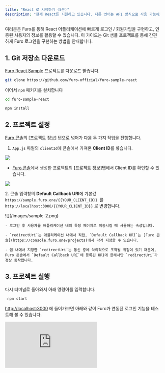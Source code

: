 ```yaml
---
title: "React 로 시작하기 (5분)"
description: "현재 React를 지원하고 있습니다. 다른 언어는 API 방식으로 사용 가능해요. [다른 언어를 사용하고 계신가요?](/extras/faq#undefined)"
---
```


여러분은 Furo를 통해 React 어플리케이션에 빠르게 로그인 / 회원가입을 구현하고, 인증된 사용자의 정보를 활용할 수 있습니다. 이 가이드는 Git 샘플 프로젝트를 통해 간편하게 Furo 로그인을 구현하는 방법을 안내합니다.

## 1\. Git 저장소 다운로드

[Furo React Sample](https://github.com/furo-official/furo-sample-react) 프로젝트를 다운로드 받습니다.

```bash
git clone https://github.com/furo-official/furo-sample-react
```

이어서 `npm` 패키지를 설치합니다

```bash
cd furo-sample-react

npm install
```

## 2\. 프로젝트 설정

[Furo 콘솔](https://console.furo.one/projects)의 \[프로젝트 정보\] 탭으로 넘어가 다음 두 가지 작업을 진행합니다.

1. `App.js` 파일의 `clientId`에 콘솔에서 가져온 **Client ID**를 넣습니다.

<Accordion title="Client ID">![](/images/sample.png)</Accordion>

- [Furo 콘솔](https://console.furo.one/projects)에서 생성한 프로젝트의 \[프로젝트 정보\]탭에서 Client ID를 확인할 수 있습니다.

![](/images/code.png)

2\. 콘솔 입력창의 **Default** **Callback URI**에 기본값 `https://sample.furo.one/{{YOUR_CLIENT_ID}} `를`http://localhost:3000/{{YOUR_CLIENT_ID}}` 로 변경합니다.

<Accordion title="redirectUri 와 callbackUri">
    ![](/images/sample-2.png)

    - 로그인 후 사용자를 애플리케이션 내의 특정 페이지로 이동시킬 때 사용하는 속성입니다.

    - `redirectUri`는 애플리케이션 내에서 직접, `Default Callback URI`는 [Furo 콘솔](https://console.furo.one/projects)에서 각각 지정할 수 있습니다.

    - 앱 내에서 지정한 `redirectUri`는 통신 중에 악의적으로 조작될 위험이 있기 때문에, Furo 콘솔에서 `Default Callback URI`에 등록된 URI에 한해서만 `redirectUri`가 정상 동작합니다.

</Accordion>

## 3\. 프로젝트 실행

다시 터미널로 돌아와서 아래 명령어를 입력합니다.

```bash
 npm start
```

[http://localhost:3000](https://localhost:3000) 에 들어가보면 아래와 같이 Furo가 연동된 로그인 기능을 테스트해 볼 수 있습니다.

<div style={{ position: "relative", paddingBottom: "62.5%", height: 0 }}>
  <iframe
    src="https://res.cloudinary.com/mintlify/image/upload/v1684529524/introduction-min_dlgvoq.gif"
    frameBorder={0}
    webkitallowfullscreen
    mozallowfullscreen
    allowFullScreen
    style={{
      position: "absolute",
      top: 0,
      left: 0,
      width: "100%",
      height: "100%",
    }}
  />
</div>

## Next Step

Furo를 통해 5분만에 로그인 페이지가 완성되었습니다!

이어서 바로 [Google 로그인을 연동](/getting-started/google-1)해 볼까요?
